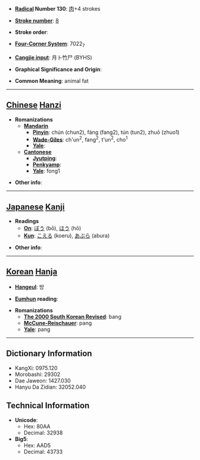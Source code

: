 * '''[[Wiktionary:Chinese radical index| Radical]] Number 130''': [[Wiktionary:Chinese radical index 肉|肉]]+4 strokes

* '''[[Wiktionary:Chinese total strokes index|Stroke number]]''': [[Wiktionary:Chinese total strokes index 8|8]]

* '''Stroke order''': 

* '''[[Wiktionary:Chinese four corner index|Four-Corner System]]''': 7022<sub>7</sub>

* '''[[Wiktionary:Chinese Cangjie index|Cangjie input]]''': 月卜竹尸 (BYHS)

* '''Graphical Significance and Origin''': 

* '''Common Meaning''': animal fat

----

== [[Chinese]] [[Hanzi]] ==

* '''Romanizations'''
** '''[[Mandarin]]'''
*** '''[[Pinyin]]''': chún (chun2), fáng (fang2), tún (tun2), zhuō (zhuo1)
*** '''[[Wade-Giles]]''': ch'un<sup>2</sup>, fang<sup>2</sup>, t'un<sup>2</sup>, cho<sup>1</sup>
*** '''[[Yale]]''': 
** '''[[Cantonese]]'''
*** '''[[Jyutping]]''':
*** '''[[Penkyamp]]''': 
*** '''[[Yale]]''': fong1

* '''Other info''': 

----

== [[Japanese]] [[Kanji]] ==

* '''Readings'''
** '''[[On]]''': [[ぼう]] (bō), [[ほう]] (hō)
** '''[[Kun]]''': [[こえる]] (koeru), [[あぶら]] (abura)

* '''Other info''':  

----

== [[Korean]] [[Hanja]] ==

* '''[[Hangeul]]''': 방

* '''[[Eumhun]] reading''': 

* '''Romanizations'''
** '''[[The 2000 South Korean Revised Romanization|The 2000 South Korean Revised]]''': bang
** '''[[McCune-Reischauer]]''': pang
** '''[[Yale]]''': pang

----

== Dictionary Information ==

* KangXi: 0975.120
* Morobashi: 29302
* Dae Jaweon: 1427.030
* Hanyu Da Zidian: 32052.040

== Technical Information ==

* '''Unicode''':
** Hex: 80AA
** Decimal: 32938
* '''Big5''':
** Hex: AAD5
** Decimal: 43733
